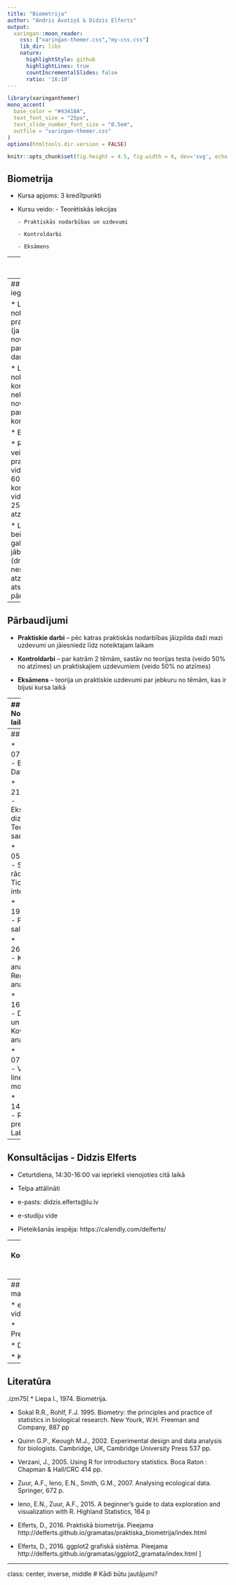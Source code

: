 ```yaml
---
title: "Biometrija"
author: "Andris Avotiņš & Didzis Elferts"
output:
  xaringan::moon_reader:
    css: ["xaringan-themer.css","my-css.css"]
    lib_dir: libs
    nature:
      highlightStyle: github
      highlightLines: true
      countIncrementalSlides: false
      ratio: '16:10'
---
```

```r
library(xaringanthemer)
mono_accent(
  base_color = "#43418A",
  text_font_size = "25px",
  text_slide_number_font_size = "0.5em",
  outfile = "xaringan-themer.css"
)
options(htmltools.dir.version = FALSE)
```
```r
knitr::opts_chunk$set(fig.height = 4.5, fig.width = 8, dev='svg', echo = TRUE, message = FALSE, warning = FALSE)
```


## Biometrija

* Kursa apjoms: 3 kredītpunkti

* Kursu veido:
      - Teorētiskās lekcijas
      
      - Praktiskās nodarbības un uzdevumi
      
      - Kontroldarbi
      
      - Eksāmens

---
## Kursa formāts

* Kontaktlekcijas

* e-kurss

* Visi uzdevumi un kontroldarbi iesniedzami e-studiju vidē

---
## Vērtējuma iegūšana

* Laicīgi nokārtoti visi praktiskie darbi (ja nekārto, tad
novērtējums ir 0 par attiecīgo darbu)

* Laicīgi nokārtoti visi kontroldarbi (ja nekārto, tad novērtējums
ir 0 par attiecīgo kontroldarbu)

* Eksāmens

* Rezultāts veidojas kā 15% praktisko darbu vidējā atzīme, 60%
kontroldarbu vidējā atzīme un 25% eksāmena atzīme

* Lai sekmīgu beigtu kursu, gala atzīmei ir jābūt sekmīgai (drīkst būt nesekmīga atzīme kādā no atsevišķiem pārbaudījumiem)

---
## Pārbaudījumi

* **Praktiskie darbi** – pēc katras praktiskās nodarbības jāizpilda daži mazi uzdevumi un jāiesniedz līdz
noteiktajam laikam

* **Kontroldarbi** – par katrām 2 tēmām, sastāv no teorijas testa
(veido 50% no atzīmes) un praktiskajiem uzdevumiem (veido
50% no atzīmes)

* **Eksāmens** – teorija un praktiskie uzdevumi par jebkuru no
tēmām, kas ir bijusi kursa laikā

---
## Nodarbību laiki

* Lekcijas
  1. Trešdiena, 8.30 - 10.00 (kopā 8 lekcijas)
  
* Praktiskās nodarbības/darbi
  1. Pirmdiena, 14.30 - 16.00
  
  2. Otrdiena, 12.30 - 14.00
  
  3. Otrdiena, 14.30 - 16.00
  
  4. Trešdiena, 14.30 - 16.00

.defin[
Citas grupas laikā var ierasties tikai iepriekšs saskaņojot ar pasniedzēju!
]

---
## Lekcijas

* 07.09.2022. - Biometrija. Dati.

* 21.09.2022. - Eksperimentu dizains. Teorētiskie sadalījumi

* 05.10.2022. - Statistiskie rādītāji un Ticamības intervāli

* 19.10.2022. - Paraugkopu salīdzināšana

* 26.10.2022. - Korelācijas analīze un Regresijas analīze

* 16.11.2022. - Dispersijas un Kovariācijas analīze

* 07.12.2022. - Vispārējie lineārie modeļi

* 14.12.2022. - Rezultātu prezentēšana. Labs attēls

---
## Konsultācijas - Didzis Elferts

* Ceturtdiena, 14:30-16:00 vai iepriekš vienojoties citā laikā

* Telpa attālināti

* e-pasts: didzis.elferts@lu.lv

* e-studiju vide

* Pieteikšanās iespēja: https://calendly.com/delferts/ 


---
## Konsultācijas - Andris Avotiņš

* Iepriekš piesakoties

* Telpa 205.

* e-pasts: andris.avotins@lu.lv

* e-studiju vide


---
## Kursa materiāli

* e-studiju vidē:

      * Prezentācijas

      * Datu faili

      * Kodu faili

---
## Literatūra

.izm75[
* Liepa I., 1974. Biometrija.

* Sokal R.R., Rohlf, F.J. 1995. Biometry: the principles and practice of statistics in biological research. New Yourk, W.H. Freeman and Company, 887 pp 

* Quinn G.P., Keough M.J., 2002. Experimental design and data analysis for biologists. Cambridge, UK, Cambridge University Press 537 pp.

* Verzani, J., 2005. Using R for introductory statistics. Boca Raton : Chapman & Hall/CRC 414 pp.

* Zuur, A.F., Ieno, E.N., Smith, G.M., 2007. Analysing ecological data. Springer, 672 p.

* Ieno, E.N., Zuur, A.F., 2015. A beginner’s guide to data exploration and visualization with R. Highland Statistics, 164 p

* Elferts, D., 2016. Praktiskā biometrija. Pieejama
http://delferts.github.io/gramatas/praktiska_biometrija/index.html

* Elferts, D., 2016. ggplot2 grafiskā sistēma. Pieejama http://delferts.github.io/gramatas/ggplot2_gramata/index.html
]

---
class: center, inverse, middle
# Kādi būtu jautājumi?